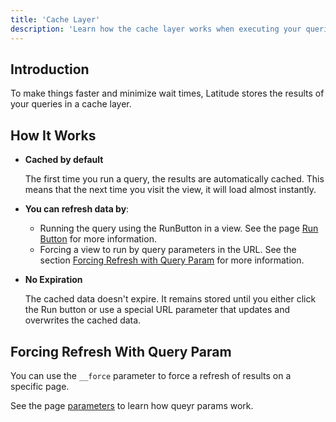 ```yaml
---
title: 'Cache Layer'
description: 'Learn how the cache layer works when executing your queries and views.'
---
```


## Introduction

To make things faster and minimize wait times, Latitude stores the results of your queries in a cache layer.

##  How It Works

 - **Cached by default**
   
    The first time you run a query, the results are automatically cached. This means that the next time you visit the view, it will load almost instantly.

 - **You can refresh data by**:
 
   - Running the query using the RunButton in a view. See the page [Run Button](/views/components/interaction/run-button) for more information.
   - Forcing a view to run by query parameters in the URL. See the section [Forcing Refresh with Query Param](#forcing-refresh-with-query-param) for more information.

 - **No Expiration**

    The cached data doesn't expire. It remains stored until you either click the Run button or use a special URL parameter that updates and overwrites the cached data.
   
 ## Forcing Refresh With Query Param

You can use the `__force` parameter to force a refresh of results on a specific page. 

See the page [parameters](/queries/logic/parameters) to learn how queyr params work.